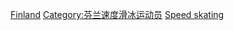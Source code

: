[[Category:各國奧運競速滑冰運動員|Finland]]
[[Category:芬兰速度滑冰运动员|Category:芬兰速度滑冰运动员]]
[[Category:芬兰冬季奥运运动员|Speed skating]]